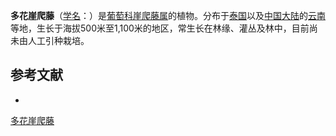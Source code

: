 {{Speciesbox
| name = 多花崖爬藤
| status = 
| status_system = 
| image =
| genus = Tetrastigma
| species = campylocarpum
| authority = (Kurz) Planch.
}}

'''多花崖爬藤'''（[[学名|学名]]：{{lang|la|''Tetrastigma campylocarpum''}}）是[[葡萄科|葡萄科]][[崖爬藤属|崖爬藤属]]的植物。分布于[[泰国|泰国]]以及[[中国大陆|中国大陆]]的[[云南|云南]]等地，生长于海拔500米至1,100米的地区，常生长在林缘、灌丛及林中，目前尚未由人工引种栽培。

== 参考文献 ==
<div class="references-small">
* {{cite web| url =http://www.bioinfo.cn/db05/KmzwSpecies.php?action=view&id=23919| title =多花崖爬藤| work =《中国高等植物数据库全库》| publisher =中国科学院微生物研究所| author =昆明植物研究所| accessdate =2009-02-25| deadurl =yes| archiveurl =https://web.archive.org/web/20160305083019/http://www.bioinfo.cn/db05/KmzwSpecies.php?action=view&id=23919| archivedate =2016-03-05}}
</div>
{{Taxonbar|from=Q10933003}}

[[Category:崖爬藤属|多花崖爬藤]]


{{植物小作品}}